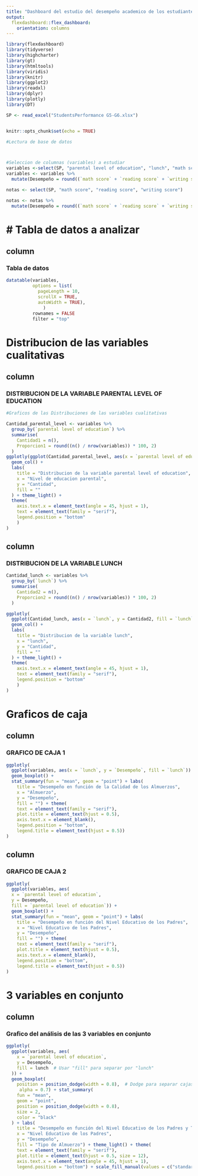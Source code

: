 ```yaml
---
title: "Dashboard del estudio del desempeño academico de los estudiantes"
output: 
  flexdashboard::flex_dashboard:
    orientation: columns
---
```


```r
library(flexdashboard)
library(tidyverse)
library(highcharter)
library(gt)
library(htmltools)
library(viridis)
library(knitr)
library(ggplot2)
library(readxl)
library(dplyr)
library(plotly)
library(DT)

SP <- read_excel("StudentsPerformance G5-G6.xlsx")


knitr::opts_chunk$set(echo = TRUE)

#Lectura de base de datos



#Seleccion de columnas (variables) a estudiar
variables <-select(SP, "parental level of education", "lunch", "math score", "reading score", "writing score")
variables <- variables %>%
  mutate(Desempeño = round((`math score` + `reading score` + `writing score`) / 3,2 ))

notas <- select(SP, "math score", "reading score", "writing score")

notas <- notas %>%
  mutate(Desempeño = round((`math score` + `reading score` + `writing score`) / 3,2 ))
```

# Tabla de datos a analizar
===
## column {data-width="1200"}

### Tabla de datos 
```r
datatable(variables, 
          options = list(
            pageLength = 10,  
            scrollX = TRUE,   
            autoWidth = TRUE),
              )
          rownames = FALSE   
          filter = "top"
```


# Distribucion de las variables cualitativas 

## column {data-width="600"}

### DISTRIBUCION DE LA VARIABLE PARENTAL LEVEL OF EDUCATION

```r
#Graficos de las Distribuciones de las variables cualitativas

Cantidad_parental_level <- variables %>%
  group_by(`parental level of education`) %>%
  summarise(
    Cantidad1 = n(),
    Proporcion1 = round((n() / nrow(variables)) * 100, 2)
  )
ggplotly(ggplot(Cantidad_parental_level, aes(x = `parental level of education`, y = Cantidad1, fill = `parental level of education`)) +
  geom_col() +
  labs(
    title = "Distribucion de la variable parental level of education",
    x = "Nivel de educacion parental",
    y = "Cantidad",
    fill = ""
  ) + theme_light() +
  theme(
    axis.text.x = element_text(angle = 45, hjust = 1),
    text = element_text(family = "serif"),
    legend.position = "bottom"
    )
)
```


## column {data-width="400"}

### DISTRIBUCION DE LA VARIABLE LUNCH

```r
Cantidad_lunch <- variables %>%
  group_by(`lunch`) %>%
  summarise(
    Cantidad2 = n(),
    Proporcion2 = round((n() / nrow(variables)) * 100, 2)
  )

ggplotly(
  ggplot(Cantidad_lunch, aes(x = `lunch`, y = Cantidad2, fill = `lunch`)) +
  geom_col() +
  labs(
    title = "Distribucion de la variable lunch",
    x = "lunch",
    y = "Cantidad",
    fill = ""
  ) + theme_light() +
  theme(
    axis.text.x = element_text(angle = 45, hjust = 1),
    text = element_text(family = "serif"),
    legend.position = "bottom"
    )
)
```




# Graficos de caja

## column {data-width="500"}

### GRAFICO DE CAJA 1
```r
ggplotly(
  ggplot(variables, aes(x = `lunch`, y = `Desempeño`, fill = `lunch`)) + 
  geom_boxplot() + 
  stat_summary(fun = "mean", geom = "point") + labs(
    title = "Desempeño en función de la Calidad de los Almuerzos", 
    x = "Almuerzo", 
    y = "Desempeño",
    fill = "") + theme(
    text = element_text(family = "serif"),
    plot.title = element_text(hjust = 0.5),
    axis.text.x = element_blank(),
    legend.position = "bottom",
    legend.title = element_text(hjust = 0.5))
)
```


## column {data-width="500"}

### GRAFICO DE CAJA 2
```r
ggplotly(
  ggplot(variables, aes(
  x = `parental level of education`, 
  y = Desempeño, 
  fill = `parental level of education`)) + 
  geom_boxplot() + 
  stat_summary(fun = "mean", geom = "point") + labs(
    title = "Desempeño en función del Nivel Educativo de los Padres", 
    x = "Nivel Educativo de los Padres", 
    y = "Desempeño",
    fill = "") + theme(
    text = element_text(family = "serif"),
    plot.title = element_text(hjust = 0.5),
    axis.text.x = element_blank(),
    legend.position = "bottom",
    legend.title = element_text(hjust = 0.5))
)
```


# 3 variables en conjunto

## column {data-width="300"}

### Grafico del análisis de las 3 variables en conjunto
```r
ggplotly(
  ggplot(variables, aes(
    x = `parental level of education`, 
    y = Desempeño, 
    fill = lunch  # Usar "fill" para separar por "lunch"
  )) + 
  geom_boxplot(
    position = position_dodge(width = 0.8),  # Dodge para separar cajas
     alpha = 0.7) + stat_summary(
    fun = "mean", 
    geom = "point", 
    position = position_dodge(width = 0.8),  
    size = 2, 
    color = "black"
  ) + labs(
    title = "Desempeño en función del Nivel Educativo de los Padres y Tipo de Almuerzo", 
    x = "Nivel Educativo de los Padres", 
    y = "Desempeño",
    fill = "Tipo de Almuerzo") + theme_light() + theme(
    text = element_text(family = "serif"),
    plot.title = element_text(hjust = 0.5, size = 12),
    axis.text.x = element_text(angle = 45, hjust = 1),  
    legend.position = "bottom") + scale_fill_manual(values = c("standard" = "#00BFC4", "free/reduced" = "#F8766D")))          
```




